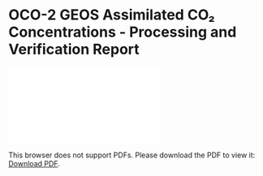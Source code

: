 # OCO-2 GEOS Assimilated CO₂ Concentrations - Processing and Verification Report

<object data="./reports/oco2geos-co2-daygrid-v10r_Processing and Verification Report" type="application/pdf" width="1024px" height="1000px">
    <embed src="./reports/oco2geos-co2-daygrid-v10r_Processing and Verification Report.pdf">
        <p>This browser does not support PDFs. Please download the PDF to view it: <a href="./reports/casagfed-carbonflux-monthgrid-v3_Processing and Verification Report.pdf">Download PDF</a>.</p>
    </embed>
</object>